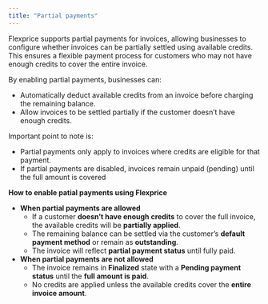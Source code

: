 ```yaml
---
title: "Partial payments"
---
```


Flexprice supports partial payments for invoices, allowing businesses to configure whether invoices can be partially settled using available credits. This ensures a flexible payment process for customers who may not have enough credits to cover the entire invoice.

By enabling partial payments, businesses can:

- Automatically deduct available credits from an invoice before charging the remaining balance.
- Allow invoices to be settled partially if the customer doesn’t have enough credits.

Important point to note is:

- Partial payments only apply to invoices where credits are eligible for that payment.
- If partial payments are disabled, invoices remain unpaid (pending) until the full amount is covered

**How to enable patial payments using Flexprice**

- **When partial payments are allowed**
  - If a customer **doesn’t have enough credits** to cover the full invoice, the available credits will be **partially applied**.
  - The remaining balance can be settled via the customer’s **default payment method** or remain as **outstanding**.
  - The invoice will reflect **partial payment status** until fully paid.
- **When partial payments are not allowed**
  - The invoice remains in **Finalized** state with a **Pending payment status** until the **full amount is paid**.
  - No credits are applied unless the available credits cover the **entire invoice amount**.